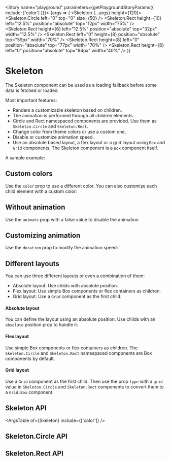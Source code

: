 

<Meta title="Components/Skeleton" component={Skeleton} decorators={[SkeletonDecorator]} />

<Story name="playground" parameters={getPlaygroundStoryParams({ include: ['color'] })}>
	{args => (
		<Skeleton {...args} height={120}>
			<Skeleton.Circle left="0" top="0" size={50} />
			<Skeleton.Rect height={10} left="12.5%" position="absolute" top="12px" width="75%" />
			<Skeleton.Rect height={6} left="12.5%" position="absolute" top="32px" width="12.5%" />
			<Skeleton.Rect left="0" height={8} position="absolute" top="59px" width="70%" />
			<Skeleton.Rect height={8} left="0" position="absolute" top="77px" width="70%" />
			<Skeleton.Rect height={8} left="0" position="absolute" top="94px" width="40%" />
		</Skeleton>
	)}
</Story>

# Skeleton

The Skeleton component can be used as a loading fallback before some data is fetched or loaded.

Most important features:

- Renders a customizable skeleton based on children.
- The animation is performed through all children elements.
- Circle and Rect namespaced components are provided. Use them as `Skeleton.Circle` and `Skeleton.Rect`.
- Change color from theme colors or use a custom one.
- Disable or customize animation speed.
- Use an absolute based layout, a flex layout or a grid layout using `Box` and `Grid` components. The Skeleton component is a `Box` component itself.

A sample example:

<Canvas>
	<Story name="default" parameters={getFixedStoryParams()}>
		<Skeleton height={120}>
			<Skeleton.Circle left="0" top="0" size={50} />
			<Skeleton.Rect height={10} left="12.5%" position="absolute" top="12px" width="75%" />
			<Skeleton.Rect height={6} left="12.5%" position="absolute" top="32px" width="12.5%" />
			<Skeleton.Rect left="0" height={8} position="absolute" top="59px" width="70%" />
			<Skeleton.Rect height={8} left="0" position="absolute" top="77px" width="70%" />
			<Skeleton.Rect height={8} left="0" position="absolute" top="94px" width="40%" />
		</Skeleton>
	</Story>
</Canvas>

## Custom colors

Use the `color` prop to use a different color. You can also customize each child element with a custom color:

<Canvas>
	<Story name="with custom colors" parameters={getFixedStoryParams()}>
		<Skeleton color="primary.100" height={120}>
			<Skeleton.Circle left="0" top="0" size={50} />
			<Skeleton.Rect height={10} left="12.5%" position="absolute" top="12px" width="75%" />
			<Skeleton.Rect height={6} left="12.5%" position="absolute" top="32px" width="12.5%" />
			<Skeleton.Rect bg="green.100" left="0" height={8} position="absolute" top="59px" width="70%" />
			<Skeleton.Rect bg="green.100" height={8} left="0" position="absolute" top="77px" width="70%" />
			<Skeleton.Rect bg="green.100" height={8} left="0" position="absolute" top="94px" width="40%" />
		</Skeleton>
	</Story>
</Canvas>

## Without animation

Use the `animate` prop with a false value to disable the animation.

<Canvas>
	<Story name="without animation" parameters={getFixedStoryParams()}>
		<Skeleton animate={false} height={120}>
			<Skeleton.Circle left="0" top="0" size={50} />
			<Skeleton.Rect height={10} left="12.5%" position="absolute" top="12px" width="75%" />
			<Skeleton.Rect height={6} left="12.5%" position="absolute" top="32px" width="12.5%" />
			<Skeleton.Rect left="0" height={8} position="absolute" top="59px" width="70%" />
			<Skeleton.Rect height={8} left="0" position="absolute" top="77px" width="70%" />
			<Skeleton.Rect height={8} left="0" position="absolute" top="94px" width="40%" />
		</Skeleton>
	</Story>
</Canvas>

## Customizing animation

Use the `duration` prop to modify the animation speed:

<Canvas>
	<Story name="with custom animation" parameters={getFixedStoryParams()}>
		<Skeleton duration={2.5} height={120}>
			<Skeleton.Circle left="0" top="0" size={50} />
			<Skeleton.Rect height={10} left="12.5%" position="absolute" top="12px" width="75%" />
			<Skeleton.Rect height={6} left="12.5%" position="absolute" top="32px" width="12.5%" />
			<Skeleton.Rect left="0" height={8} position="absolute" top="59px" width="70%" />
			<Skeleton.Rect height={8} left="0" position="absolute" top="77px" width="70%" />
			<Skeleton.Rect height={8} left="0" position="absolute" top="94px" width="40%" />
		</Skeleton>
	</Story>
</Canvas>

## Different layouts

You can use three different layouts or even a combination of them:

- Absolute layout: Use childs with absolute position.
- Flex layout: Use simple Box components or flex containers as children.
- Grid layout: Use a `Grid` component as the first child.

#### Absolute layout

You can define the layout using an absolute position. Use childs with an `absolute` position prop to handle it:

<Canvas>
	<Story name="with absolute layout" parameters={getFixedStoryParams()}>
		<Skeleton height={120}>
			<Skeleton.Circle left="0" top="0" size={50} />
			<Skeleton.Rect height={10} left="12.5%" position="absolute" top="12px" width="75%" />
			<Skeleton.Rect height={6} left="12.5%" position="absolute" top="32px" width="12.5%" />
			<Skeleton.Rect left="0" height={8} position="absolute" top="59px" width="70%" />
			<Skeleton.Rect height={8} left="0" position="absolute" top="77px" width="70%" />
			<Skeleton.Rect height={8} left="0" position="absolute" top="94px" width="40%" />
		</Skeleton>
	</Story>
</Canvas>

#### Flex layout

Use simple Box components or flex containers as children. The `Skeleton.Circle` and `Skeleton.Rect` namespaced components are Box components by default.

<Canvas>
	<Story name="with flex layout" parameters={getFixedStoryParams()}>
		<Skeleton flexDirection="column">
			<Box>
				<Skeleton.Rect height={30} width="20%" />
				<Skeleton.Rect height={30} flexGrow={1} ml="5%" />
			</Box>
			<Box my={3}>
				<Skeleton.Rect height={30} width="20%" />
				<Skeleton.Rect height={30} flexGrow={1} ml="5%" />
			</Box>
			<Skeleton.Rect bg="blue.100" height={30} />
		</Skeleton>
	</Story>
</Canvas>

#### Grid layout

Use a `Grid` component as the first child. Then use the prop `type` with a `grid` value in `Skeleton.Circle` and `Skeleton.Rect` components to convert them to a `Grid.Box` component.

<Canvas>
	<Story name="with grid layout" parameters={getFixedStoryParams()}>
		<Skeleton flexDirection="column">
			<Grid rowGap={3}>
				<Skeleton.Rect color="green.100" columns={12} height={50} type="grid" />
				<Skeleton.Rect columns={6} height={30} type="grid" />
				<Skeleton.Rect columns={6} height={30} type="grid" />
				<Skeleton.Rect columns={6} height={30} type="grid" />
				<Skeleton.Rect columns={6} height={30} type="grid" />
				<Skeleton.Rect color="primary.100" columns={12} height={50} type="grid" />
			</Grid>
		</Skeleton>
	</Story>
</Canvas>

## Skeleton API

<ArgsTable of={Skeleton} include={['color']} />

## Skeleton.Circle API

<ArgsTable of={Skeleton.Circle} />

## Skeleton.Rect API

<ArgsTable of={Skeleton.Rect} />

